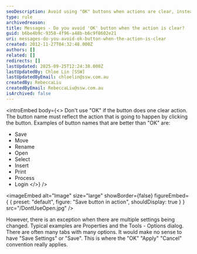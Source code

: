 ```yaml
---
seoDescription: Avoid using "OK" buttons when actions are clear, instead opt for descriptive names like Save, Move, or Print.
type: rule
archivedreason:
title: Messages - Do you avoid 'OK' button when the action is clear?
guid: b6be4b9c-9358-4f96-a48b-b6c9f8602e21
uri: messages-do-you-avoid-ok-button-when-the-action-is-clear
created: 2012-11-27T04:32:48.000Z
authors: []
related: []
redirects: []
lastUpdated: 2025-09-25T12:24:38.000Z
lastUpdatedBy: Chloe Lin [SSW]
lastUpdatedByEmail: chloelin@ssw.com.au
createdBy: RebeccaLiu
createdByEmail: RebeccaLiu@ssw.com.au
isArchived: false
---
```


<introEmbed
  body={<>
Don't use "OK" if the button does one clear action. The button name must reflect the action that is going to happen by clicking the button. Examples of button names that are better than "OK" are:

- Save
- Move
- Rename
- Open
- Select
- Insert
- Print
- Process
- Login
  </>}
/>

<imageEmbed
  alt="Image"
  size="large"
  showBorder={false}
  figureEmbed={ {
    preset: "default",
    figure: "Save button in action",
    shouldDisplay: true
  } }
  src="/DontUseOpen.jpg"
/>


However, there is an exception when there are multiple settings being changed. Typical examples are Properties and the Tools - Options dialog. There are often many tabs with many options. It would make no sense to have "Save Settings" or "Save". This is where the "OK" "Apply" "Cancel" convention really applies.

